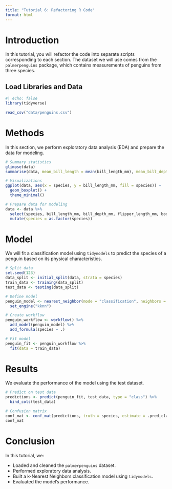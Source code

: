 ```yaml
---
title: "Tutorial 6: Refactoring R Code"
format: html
---
```


# Introduction

In this tutorial, you will refactor the code into separate scripts corresponding to each section. The dataset we will use comes from the `palmerpenguins` package, which contains measurements of penguins from three species.

## Load Libraries and Data

```r
#| echo: false
library(tidyverse)

read_csv("data/penguins.csv")
```

# Methods

In this section, we perform exploratory data analysis (EDA) and prepare the data for modeling.

```r
# Summary statistics
glimpse(data)
summarise(data, mean_bill_length = mean(bill_length_mm), mean_bill_depth = mean(bill_depth_mm))

# Visualizations
ggplot(data, aes(x = species, y = bill_length_mm, fill = species)) +
  geom_boxplot() +
  theme_minimal()

# Prepare data for modeling
data <- data %>%
  select(species, bill_length_mm, bill_depth_mm, flipper_length_mm, body_mass_g) %>%
  mutate(species = as.factor(species))
```

# Model

We will fit a classification model using `tidymodels` to predict the species of a penguin based on its physical characteristics.

```r
# Split data
set.seed(123)
data_split <- initial_split(data, strata = species)
train_data <- training(data_split)
test_data <- testing(data_split)

# Define model
penguin_model <- nearest_neighbor(mode = "classification", neighbors = 5) %>%
  set_engine("kknn")

# Create workflow
penguin_workflow <- workflow() %>%
  add_model(penguin_model) %>%
  add_formula(species ~ .)

# Fit model
penguin_fit <- penguin_workflow %>%
  fit(data = train_data)
```

# Results

We evaluate the performance of the model using the test dataset.

```r
# Predict on test data
predictions <- predict(penguin_fit, test_data, type = "class") %>%
  bind_cols(test_data)

# Confusion matrix
conf_mat <- conf_mat(predictions, truth = species, estimate = .pred_class)
conf_mat
```

# Conclusion

In this tutorial, we:

- Loaded and cleaned the `palmerpenguins` dataset.
- Performed exploratory data analysis.
- Built a k-Nearest Neighbors classification model using `tidymodels`.
- Evaluated the model's performance.